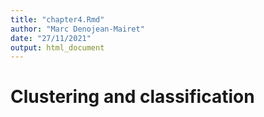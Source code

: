 ```yaml
---
title: "chapter4.Rmd"
author: "Marc Denojean-Mairet"
date: "27/11/2021"
output: html_document
---
```


# Clustering and classification